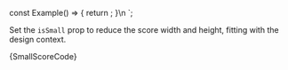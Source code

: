 
const Example() => {
	return <Score bar={95} isSmall={true} />;
}\n
`;

<Section title="Small" contained={true} style={{ paddingRight: 0, paddingBottom: 0, paddingLeft: 0 }}>
  <p>
    Set the <Code small={true}>isSmall</Code> prop to reduce the score width
    and height, fitting with the design context.
  </p>

  <Preview wrapper={true}>
    <Score bar={95} isSmall={true} />
  </Preview>

  <Snippet language="js">
    {SmallScoreCode}
  </Snippet>
</Section>
